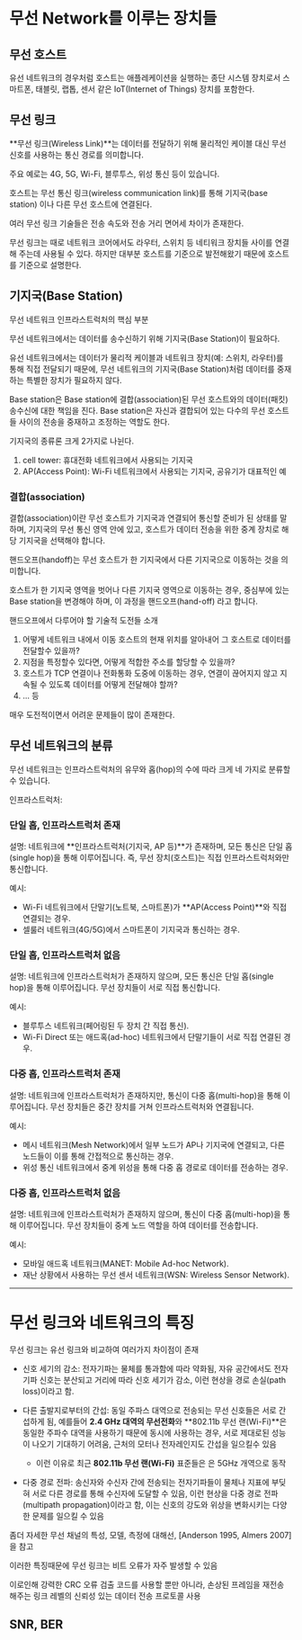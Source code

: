 # 무선 Network를 이루는 장치들

## 무선 호스트
유선 네트워크의 경우처럼 호스트는 애플레케이션을 실행하는 종단 시스템 장치로서 스마트폰, 태블릿, 랩톱, 센서 같은 IoT(Internet of Things) 장치를 포함한다.

## 무선 링크
**무선 링크(Wireless Link)**는 데이터를 전달하기 위해 물리적인 케이블 대신 무선 신호를 사용하는 통신 경로를 의미합니다.

주요 예로는 <R>4G, 5G, Wi-Fi, 블루투스, 위성 통신</R> 등이 있습니다.

호스트는 무선 통신 링크(wireless communication link)를 통해 기지국(base station) 이나 다른 무선 호스트에 연결된다.

여러 무선 링크 기술들은 전송 속도와 전송 거리 면어세 차이가 존재한다.

무선 링크는 때로 네트워크 코어에서도 라우터, 스위치 등 네티워크 장치들 사이를 연결해 주는데 사용될 수 있다. 하지만 대부분 호스트를 기준으로 발전해왔기 때문에 호스트를 기준으로 설명한다.

## 기지국(Base Station)
무선 네트워크 인프라스트럭처의 핵심 부분

<R>무선 네트워크에서는 데이터를 송수신하기 위해 기지국(Base Station)이 필요하다.</R>

유선 네트워크에서는 데이터가 물리적 케이블과 네트워크 장치(예: 스위치, 라우터)를 통해 직접 전달되기 때문에, 무선 네트워크의 기지국(Base Station)처럼 데이터를 중재하는 특별한 장치가 필요하지 않다.

Base station은 Base station에 결합(association)된 무선 호스트와의 데이터(패킷) 송수신에 대한 책임을 진다. Base station은 자신과 결합되어 있는 다수의 무선 호스트들 사이의 전송을 중재하고 조정하는 역할도 한다.

기지국의 종류론 크게 2가지로 나뉜다.
1. cell tower: 휴대전화 네트워크에서 사용되는 기지국
2. AP(Access Point): Wi-Fi 네트워크에서 사용되는 기지국, 공유기가 대표적인 예

### 결합(association)
결합(association)이란 무선 호스트가 기지국과 연결되어 통신할 준비가 된 상태를 말하며, 기지국의 무선 통신 영역 안에 있고, 호스트가 데이터 전송을 위한 중계 장치로 해당 기지국을 선택해야 합니다.

핸드오프(handoff)는 무선 호스트가 한 기지국에서 다른 기지국으로 이동하는 것을 의미합니다.

호스트가 한 기지국 영역을 벗어나 다른 기지국 영역으로 이동하는 경우, 중심부에 있는 Base station을 변경해야 하며, 이 과정을 핸드오프(hand-off) 라고 합니다.

핸드오프에서 다루어야 할 기술적 도전들 소개
1. 어떻게 네트워크 내에서 이동 호스트의 현재 위치를 알아내어 그 호스트로 데이터를 전달할수 있을까?
2. 지점을 특정할수 있다면, 어떻게 적합한 주소를 할당할 수 있을까?
3. 호스트가 TCP 연결이나 전화통화 도중에 이동하는 경우, 연결이 끊어지지 않고 지속될 수 있도록 데이터를 어떻게 전달해야 할까?
4. ... 등

매우 도전적이면서 어려운 문제들이 많이 존재한다.

## 무선 네트워크의 분류
무선 네트워크는 인프라스트럭처의 유무와 홉(hop)의 수에 따라 크게 네 가지로 분류할 수 있습니다.

인프라스트럭처:

### 단일 홉, 인프라스트럭처 존재
설명: 네트워크에 **인프라스트럭처(기지국, AP 등)**가 존재하며, 모든 통신은 단일 홉(single hop)을 통해 이루어집니다. 즉, 무선 장치(호스트)는 직접 인프라스트럭처와만 통신합니다.

예시:
* Wi-Fi 네트워크에서 단말기(노트북, 스마트폰)가 **AP(Access Point)**와 직접 연결되는 경우.
* 셀룰러 네트워크(4G/5G)에서 스마트폰이 기지국과 통신하는 경우.


### 단일 홉, 인프라스트럭처 없음
설명: 네트워크에 인프라스트럭처가 존재하지 않으며, 모든 통신은 단일 홉(single hop)을 통해 이루어집니다. 무선 장치들이 서로 직접 통신합니다.

예시:
* 블루투스 네트워크(페어링된 두 장치 간 직접 통신).
* Wi-Fi Direct 또는 애드혹(ad-hoc) 네트워크에서 단말기들이 서로 직접 연결된 경우.

### 다중 홉, 인프라스트럭처 존재
설명: 네트워크에 인프라스트럭처가 존재하지만, 통신이 다중 홉(multi-hop)을 통해 이루어집니다. 무선 장치들은 중간 장치를 거쳐 인프라스트럭처와 연결됩니다.

예시:
* 메시 네트워크(Mesh Network)에서 일부 노드가 AP나 기지국에 연결되고, 다른 노드들이 이를 통해 간접적으로 통신하는 경우.
* 위성 통신 네트워크에서 중계 위성을 통해 다중 홉 경로로 데이터를 전송하는 경우.

### 다중 홉, 인프라스트럭처 없음
설명: 네트워크에 인프라스트럭처가 존재하지 않으며, 통신이 다중 홉(multi-hop)을 통해 이루어집니다. 무선 장치들이 중계 노드 역할을 하여 데이터를 전송합니다.

예시:
* 모바일 애드혹 네트워크(MANET: Mobile Ad-hoc Network).
* 재난 상황에서 사용하는 무선 센서 네트워크(WSN: Wireless Sensor Network).

***

# 무선 링크와 네트워크의 특징
무선 링크는 유선 링크와 비교하여 여러가지 차이점이 존재

* 신호 세기의 감소: 전자기파는 물체를 통과함에 따라 약화됨, 자유 공간에서도 전자기파 신호는 분산되고 거리에 따라 신호 세기가 감소, 이런 현상을 경로 손실(path loss)이라고 함.

* 다른 출발지로부터의 간섭: 동일 주파스 대역으로 전송되는 무선 신호들은 서로 간섭하게 됨, 예를들어 **2.4 GHz 대역의 무선전화**와 **802.11b 무선 랜(Wi-Fi)**은 동일한 주파수 대역을 사용하기 때문에 동시에 사용하는 경우, 서로 제대로된 성능이 나오기 기대하기 어려움, 근처의 모터나 전자레인지도 간섭을 일으킬수 있음
    * 이런 이유로 최근 **802.11b 무선 랜(Wi-Fi)** 표준들은 은 5GHz 개역으로 동작

* 다중 경로 전파: 송신자와 수신자 간에 전송되는 전자기파들이 물체나 지표에 부딪혀 서로 다른 경로를 통해 수신자에 도달할 수 있음, 이런 현상을 다중 경로 전파(multipath propagation)이라고 함, 이는 신호의 강도와 위상을 변화시키는 다양한 문제를 일으킬 수 있음

좀더 자세한 무선 채널의 특성, 모델, 측정에 대해선, [Anderson 1995, Almers 2007]을 참고

이러한 특징때문에 무선 링크는 비트 오류가 자주 발생할 수 있음

이로인해 강력한 CRC 오류 검출 코드를 사용할 뿐만 아니라, 손상된 프레임을 재전송 해주는 링크 레벨의 신뢰성 있는 데이터 전송 프로토콜 사용

## SNR, BER
